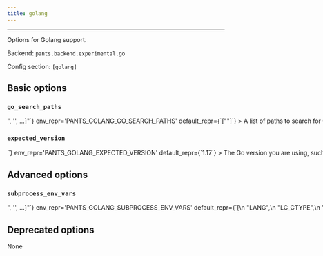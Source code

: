 ```yaml
---
title: golang
---
```



---

Options for Golang support.

Backend: <span className="color--primary">`pants.backend.experimental.go`</span>

Config section: <span className="color--primary">`[golang]`</span>

<span className={styles.options}>

## Basic options

### `go_search_paths`

<Option
  cli_repr={`--golang-go-search-paths="['<str>', '<str>', ...]"`}
  env_repr='PANTS_GOLANG_GO_SEARCH_PATHS'
  default_repr={`["<PATH>"]`}
>

A list of paths to search for Go.

Specify absolute paths to directories with the `go` binary, e.g. `/usr/bin`. Earlier entries will be searched first.

The special string &#x27;&lt;PATH&gt;&#x27; will expand to the contents of the PATH env var.

</Option>

### `expected_version`

<Option
  cli_repr={`--golang-expected-version=<str>`}
  env_repr='PANTS_GOLANG_EXPECTED_VERSION'
  default_repr={`1.17`}
>

The Go version you are using, such as `1.17`.

Pants will only use Go distributions from `--go-search-paths` that have the expected version, and it will error if none are found.

Do not include the patch version.

</Option>

## Advanced options

### `subprocess_env_vars`

<Option
  cli_repr={`--golang-subprocess-env-vars="['<str>', '<str>', ...]"`}
  env_repr='PANTS_GOLANG_SUBPROCESS_ENV_VARS'
  default_repr={`[\n  "LANG",\n  "LC_CTYPE",\n  "LC_ALL",\n  "PATH"\n]`}
>

Environment variables to set when invoking the `go` tool. Entries are either strings in the form `ENV_VAR=value` to set an explicit value; or just `ENV_VAR` to copy the value from Pants&#x27;s own environment.

</Option>

## Deprecated options

None

</span>